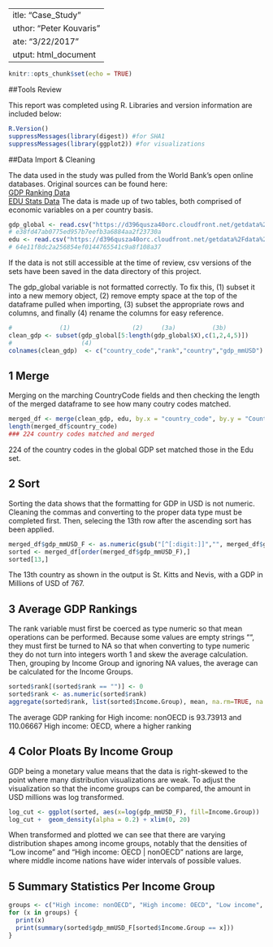  ---
title: "Case_Study"
author: "Peter Kouvaris"
date: "3/22/2017"
output: html_document
---

```r
knitr::opts_chunk$set(echo = TRUE)
```

##Tools Review

This report was completed using R. Libraries and version information are included below:
```r
R.Version()
suppressMessages(library(digest)) #for SHA1 
suppressMessages(library(ggplot2)) #for visualizations
```
\pagebreak

##Data Import & Cleaning

The data used in the study was pulled from the World Bank's open online databases. Original sources can be found here:  
          [GDP Ranking Data](http://data.worldbank.org/data-catalog/GDP-ranking-table)  
          [EDU Stats Data](http://data.worldbank.org/data-catalog/ed-stats) 
The data is made up of two tables, both comprised of economic variables on a per country basis. 

```r
gdp_global <- read.csv("https://d396qusza40orc.cloudfront.net/getdata%2Fdata%2FGDP.csv")
# e38fd47ab0775ed957b7eefb3a6884aa2f23730a
edu <- read.csv("https://d396qusza40orc.cloudfront.net/getdata%2Fdata%2FEDSTATS_Country.csv")
# 64e11f8dc2a256854ef0144765541c9a8f108a37
```

If the data is not still accessible at the time of review, csv versions of the sets have been saved in the data directory of this project.

The gdp_global variable is not formatted correctly. To fix this, (1) subset it into a new memory object, (2) remove empty space at the top of the dataframe pulled when importing, (3) subset the appropriate rows and columns, and finally (4) rename the columns for easy reference.

```r
#             (1)                 (2)     (3a)          (3b)
clean_gdp <- subset(gdp_global[5:length(gdp_global$X),c(1,2,4,5)])
#                   (4)
colnames(clean_gdp)  <- c("country_code","rank","country","gdp_mmUSD")
```

## 1 Merge

Merging on the marching CountryCode fields and then checking the length of the merged dataframe to see how many coutry codes matched.
```r
merged_df <- merge(clean_gdp, edu, by.x = "country_code", by.y = "CountryCode")
length(merged_df$country_code)
### 224 country codes matched and merged
```

224 of the country codes in the global GDP set matched those in the Edu set. 

## 2 Sort

Sorting the data shows that the formatting for GDP in USD is not numeric. Cleaning the commas and converting to the proper data type must be completed first. Then, selecing the 13th row after the ascending sort has been applied.

```r
merged_df$gdp_mmUSD_F <- as.numeric(gsub("[^[:digit:]]","", merged_df$gdp_mmUSD))
sorted <- merged_df[order(merged_df$gdp_mmUSD_F),]
sorted[13,]
```

The 13th country as shown in the output is St. Kitts and Nevis, with a GDP in Millions of USD of 767.

## 3 Average GDP Rankings

The rank variable must first be coerced as type numeric so that mean operations can be performed. Because some values are empty strings "", they must first be turned to NA so that when converting to type numeric they do not turn into integers worth 1 and skew the average calculation. Then, grouping by Income Group and ignoring NA values, the average can be calculated for the Income Groups. 

```r
sorted$rank[(sorted$rank == "")] <- 0
sorted$rank <- as.numeric(sorted$rank)
aggregate(sorted$rank, list(sorted$Income.Group), mean, na.rm=TRUE, na.action=NULL)
```

The average GDP ranking for High income: nonOECD is 93.73913 and 110.06667 High income: OECD, where a higher ranking 

## 4 Color Ploats By Income Group

GDP being a monetary value means that the data is right-skewed to the point where many distribution visualizations are weak. To adjust the visualization so that the income groups can be compared, the amount in USD millions was log transformed.

```r
log_cut <- ggplot(sorted, aes(x=log(gdp_mmUSD_F), fill=Income.Group))
log_cut +  geom_density(alpha = 0.2) + xlim(0, 20)
```

When transformed and plotted we can see that there are varying distribution shapes among income groups, notably that the densities of "Low income" and "High income: OECD | nonOECD" nations are large, where middle income nations have wider intervals of possible values.

## 5 Summary Statistics Per Income Group

```r
groups <- c("High income: nonOECD", "High income: OECD", "Low income", "Lower middle income", "Upper middle income")
for (x in groups) {
  print(x)
  print(summary(sorted$gdp_mmUSD_F[sorted$Income.Group == x]))
}
```